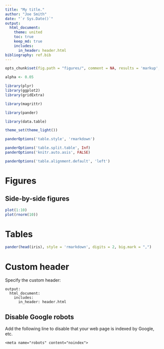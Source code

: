 ```yaml
---
title: "My title."
author: "Joe Smith"
date: "`r Sys.Date()`"
output:
  html_document:
    theme: united
    toc: true
    keep_md: true
    includes:
      in_header: header.html
bibliography: ref.bib    
---
```


```r
opts_chunk$set(fig.path = "figures/", comment = NA, results = 'markup', tidy = F, message = F, warning = F, echo = F)
```

```r
alpha <- 0.05
```

```r
library(plyr)
library(ggplot2)
library(gridExtra)

library(magrittr)

library(pander)

library(data.table)
```

```r
theme_set(theme_light())

panderOptions('table.style', 'rmarkdown')

panderOptions('table.split.table', Inf)
panderOptions('knitr.auto.asis', FALSE)

panderOptions('table.alignment.default', 'left')
```

# Figures

## Side-by-side figures

```r
plot(1:10)
plot(rnorm(10))
```

# Tables

```r
pander(head(iris), style = 'rmarkdown', digits = 2, big.mark = ",")
```

# Custom header

Specify the custom header:

```
output:
  html_document:
    includes:
      in_header: header.html
```

## Disable Google robots

Add the following line to disable that your web page is indexed by Google, etc.

```
<meta name="robots" content="noindex">
```


